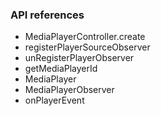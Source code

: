 <PlatformWrapper platform="flutter">
        
### API references

* <Link to = "{{global.API_REF_FLUTTER_ROOT}}/class_mediaplayercontroller.html#api_irtcengine_mediaplayercontroller_create">MediaPlayerController.create</Link>
* <Link to = "{{global.API_REF_FLUTTER_ROOT}}/class_imediaplayer.html#api_irtcengine_imediaplayer_registerplayersourceobserver">registerPlayerSourceObserver</Link>
* <Link to = "{{global.API_REF_FLUTTER_ROOT}}/class_imediaplayer.html#api_irtcengine_imediaplayer_unregisterplayersourceobserver">unRegisterPlayerObserver</Link>
* <Link to = "{{global.API_REF_FLUTTER_ROOT}}/class_imediaplayer.html#api_irtcengine_imediaplayer_getmediaplayerid">getMediaPlayerId</Link>
* <Link to = "{{global.API_REF_FLUTTER_ROOT}}/class_imediaplayer.html">MediaPlayer</Link>
* <Link to = "{{global.API_REF_FLUTTER_ROOT}}/class_imediaplayersourceobserver.html#class_imediaplayersourceobserver">MediaPlayerObserver</Link>
* <Link to = "{{global.API_REF_FLUTTER_ROOT}}/class_imediaplayersourceobserver.html#callback_irtcengineeventhandler_imediaplayersourceobserver_onplayerevent">onPlayerEvent</Link>

</PlatformWrapper>

